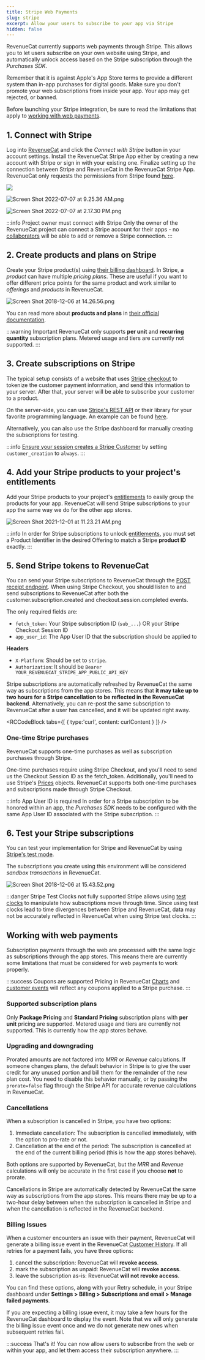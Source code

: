 ```yaml
---
title: Stripe Web Payments
slug: stripe
excerpt: Allow your users to subscribe to your app via Stripe
hidden: false
---
```


RevenueCat currently supports web payments through Stripe. This allows you to let users subscribe on your own website using Stripe, and automatically unlock access based on the Stripe subscription through the _Purchases SDK_.

Remember that it is against Apple's App Store terms to provide a different system than in-app purchases for digital goods. Make sure you don't promote your web subscriptions from inside your app. Your app may get rejected, or banned.

Before launching your Stripe integration, be sure to read the limitations that apply to [working with web payments](/getting-started/stripe#section-working-with-web-payments).

## 1. Connect with Stripe

Log into [RevenueCat](https://app.revenuecat.com/settings/account) and click the _Connect with Stripe_ button in your account settings. Install the RevenueCat Stripe App either by creating a new account with Stripe or sign in with your existing one. Finalize setting up the connection between Stripe and RevenueCat in the RevenueCat Stripe App. RevenueCat only requests the permissions from Stripe found [here](https://marketplace.stripe.com/apps/revenuecat).

![](/images/connect-with-stripe.png)

![](/images/f439ec3-Screen_Shot_2022-07-07_at_9.25.36_AM_9bff213fd6a598d2d1893bca2daa8568.png "Screen Shot 2022-07-07 at 9.25.36 AM.png")

![](/images/fac6fcb-Screen_Shot_2022-07-07_at_2.17.30_PM_fa3c3dd0da5bfde1e4a20df8fed7873a.png "Screen Shot 2022-07-07 at 2.17.30 PM.png")

:::info Project owner must connect with Stripe
Only the owner of the RevenueCat project can connect a Stripe account for their apps - no [collaborators](/welcome/projects/collaborators) will be able to add or remove a Stripe connection.
:::

## 2. Create products and plans on Stripe

Create your Stripe product(s) using [their billing dashboard](https://dashboard.stripe.com/subscriptions/products). In Stripe, a _product_ can have multiple _pricing plans_. These are useful if you want to offer different price points for the same product and work similar to _offerings_ and _products_ in RevenueCat.

![](/images/8154aeb-Screen_Shot_2018-12-06_at_14.26.56_38ccc6af46e3d44f82ade1c883522a12.png "Screen Shot 2018-12-06 at 14.26.56.png")

You can read more about **products and plans** in [their official documentation](https://stripe.com/docs/billing/quickstart).

:::warning Important
RevenueCat only supports **per unit** and **recurring quantity** subscription plans. Metered usage and tiers are currently not supported.
:::

## 3. Create subscriptions on Stripe

The typical setup consists of a website that uses [Stripe checkout](https://stripe.com/payments/checkout) to tokenize the customer payment information, and send this information to your server. After that, your server will be able to subscribe your customer to a product.

On the server-side, you can use [Stripe's REST API](https://stripe.com/docs/api/subscriptions) or their library for your favorite programming language. An example can be found [here](https://stripe.com/docs/billing/quickstart#create-subscription).

Alternatively, you can also use the Stripe dashboard for manually creating the subscriptions for testing.

:::info
[Ensure your session creates a Stripe Customer](https://stripe.com/docs/api/checkout/sessions/create#create_checkout_session-customer_creation) by setting `customer_creation` to `always`.
:::

## 4. Add your Stripe products to your project's entitlements

Add your Stripe products to your project's [entitlements](/getting-started/entitlements) to easily group the products for your app. RevenueCat will send Stripe subscriptions to your app the same way we do for the other app stores.

![](/images/fd4e1ab-Screen_Shot_2021-12-01_at_11.23.21_AM_e62a0d7e6800a0a6bdf2b8e18a00d9ab.png "Screen Shot 2021-12-01 at 11.23.21 AM.png")

:::info
In order for Stripe subscriptions to unlock [entitlements](/getting-started/entitlements), you must set a Product Identifier in the desired Offering to match a Stripe **product ID** exactly.
:::

## 5. Send Stripe tokens to RevenueCat

You can send your Stripe subscriptions to RevenueCat through the [POST receipt endpoint](https://docs.revenuecat.com/reference#receipts). When using Stripe Checkout, you should listen to and send subscriptions to RevenueCat after both the customer.subscription.created and checkout.session.completed events.

The only required fields are:

- `fetch_token`: Your Stripe subscription ID (`sub_...`) OR your Stripe Checkout Session ID
- `app_user_id`: The App User ID that the subscription should be applied to

**Headers**

- `X-Platform`: Should be set to `stripe`.
- `Authorization`: It should be `Bearer YOUR_REVENUECAT_STRIPE_APP_PUBLIC_API_KEY`

Stripe subscriptions are automatically refreshed by RevenueCat the same way as subscriptions from the app stores. This means that **it may take up to two hours for a Stripe cancellation to be reflected in the RevenueCat backend**. Alternatively, you can re-post the same subscription to RevenueCat after a user has cancelled, and it will be updated right away.


<RCCodeBlock tabs={[
    { type:'curl', content: curlContent }
]} />

### One-time Stripe purchases

RevenueCat supports one-time purchases as well as subscription purchases through Stripe.

One-time purchases require using Stripe Checkout, and you'll need to send us the Checkout Session ID as the fetch_token. Additionally, you'll need to use Stripe's [Prices](https://stripe.com/docs/api/prices) objects. RevenueCat supports both one-time purchases and subscriptions made through Stripe Checkout.

:::info App User ID is required
In order for a Stripe subscription to be honored within an app, the _Purchases SDK_ needs to be configured with the same App User ID associated with the Stripe subscription.
:::

## 6. Test your Stripe subscriptions

You can test your implementation for Stripe and RevenueCat by using [Stripe's test mode](https://stripe.com/docs/testing).

The subscriptions you create using this environment will be considered _sandbox transactions_ in RevenueCat.

![](/images/bd33089-Screen_Shot_2018-12-06_at_15.43.52_6ee9aa6171a8c51c7f6a3f728e8fd434.png "Screen Shot 2018-12-06 at 15.43.52.png")

:::danger Stripe Test Clocks not fully supported
Stripe allows using [test clocks](https://stripe.com/docs/billing/testing/test-clocks) to manipulate how subscriptions move through time. Since using test clocks lead to time divergences between Stripe and RevenueCat, data may not be accurately reflected in RevenueCat when using Stripe test clocks.
:::

## Working with web payments

Subscription payments through the web are processed with the same logic as subscriptions through the app stores. This means there are currently some limitations that must be considered for web payments to work properly.

:::success Coupons are supported
Pricing in RevenueCat [Charts](/dashboard-and-metrics/charts) and [customer events](/dashboard-and-metrics/customers-group/customer-history) will reflect any coupons applied to a Stripe purchase.
:::

### Supported subscription plans

Only **Package Pricing** and **Standard Pricing** subscription plans with **per unit** pricing are supported. Metered usage and tiers are currently not supported. This is currently how the app stores behave.

### Upgrading and downgrading

Prorated amounts are not factored into _MRR_ or _Revenue_ calculations. If someone changes plans, the default behavior in Stripe is to give the user credit for any unused portion and bill them for the remainder of the new plan cost. You need to disable this behavior manually, or by passing the `prorate=false` flag through the Stripe API for accurate revenue calculations in RevenueCat.

### Cancellations

When a subscription is cancelled in Stripe, you have two options:

1. Immediate cancellation: The subscription is cancelled immediately, with the option to pro-rate or not.
2. Cancellation at the end of the period: The subscription is cancelled at the end of the current billing period (this is how the app stores behave).

Both options are supported by RevenueCat, but the _MRR_ and _Revenue_ calculations will only be accurate in the first case if you choose **not** to prorate.

Cancellations in Stripe are automatically detected by RevenueCat the same way as subscriptions from the app stores. This means there may be up to a two-hour delay between when the subscription is cancelled in Stripe and when the cancellation is reflected in the RevenueCat backend.

### Billing Issues

When a customer encounters an issue with their payment, RevenueCat will generate a billing issue event in the RevenueCat [Customer History](/dashboard-and-metrics/customers-group/customer-history). If all retries for a payment fails, you have three options:

1. cancel the subscription: RevenueCat will **revoke access**.
2. mark the subscription as unpaid: RevenueCat will **revoke access**.
3. leave the subscription as-is: RevenueCat **will not revoke access**.

You can find these options, along with your Retry schedule, in your Stripe dashboard under **Settings > Billing > Subscriptions and email > Manage failed payments**.

If you are expecting a billing issue event, it may take a few hours for the RevenueCat dashboard to display the event. Note that we will only generate the billing issue event once and we do not generate new ones when subsequent retries fail.

:::success That's it!
You can now allow users to subscribe from the web or within your app, and let them access their subscription anywhere.
:::
